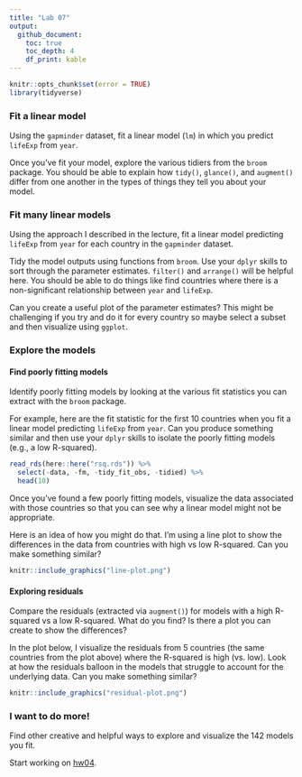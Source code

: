```yaml
---
title: "Lab 07"
output:
  github_document:
    toc: true
    toc_depth: 4
    df_print: kable
---
```


```r
knitr::opts_chunk$set(error = TRUE)
library(tidyverse)
```

### Fit a linear model

Using the `gapminder` dataset, fit a linear model (`lm`) in which you predict `lifeExp` from `year`. 

Once you've fit your model, explore the various tidiers from the `broom` package. You should be able to explain how  `tidy()`, `glance()`, and `augment()` differ from one another in the types of things they tell you about your model.  

### Fit many linear models

Using the approach I described in the lecture, fit a linear model predicting `lifeExp` from `year` for each country in the `gapminder` dataset.

Tidy the model outputs using functions from `broom`. Use your `dplyr` skills to sort through the parameter estimates. `filter()` and `arrange()` will be helpful here. You should be able to do things like find countries where there is a non-significant relationship between `year` and `lifeExp`.

Can you create a useful plot of the parameter estimates? This might be challenging if you try and do it for every country so maybe select a subset and then visualize using `ggplot`. 

### Explore the models

#### Find poorly fitting models

Identify poorly fitting models by looking at the various fit statistics you can extract with the `broom` package. 

For example, here are the fit statistic for the first 10 countries when you fit a linear model predicting `lifeExp` from `year`. Can you produce something similar and then use your `dplyr` skills to isolate the poorly fitting models (e.g., a low R-squared).  

```r
read_rds(here::here("rsq.rds")) %>% 
  select(-data, -fm, -tidy_fit_obs, -tidied) %>% 
  head(10) 
```

Once you've found a few poorly fitting models, visualize the data associated with those countries so that you can see why a linear model might not be appropriate. 

Here is an idea of how you might do that. I'm using a line plot to show the differences in the data from countries with high vs low R-squared. Can you make something similar?

```r
knitr::include_graphics("line-plot.png")
```

#### Exploring residuals

Compare the residuals (extracted via `augment()`) for models with a high R-squared vs a low R-squared. What do you find? Is there a plot you can create to show the differences?

In the plot below, I visualize the residuals from 5 countries (the same countries from the plot above) where the R-squared is high (vs. low). Look at how the residuals balloon in the models that struggle to account for the underlying data. Can you make something similar? 

```r
knitr::include_graphics("residual-plot.png")
```

### I want to do more!

Find other creative and helpful ways to explore and visualize the 142 models you fit. 

Start working on [hw04](hw04.md).

